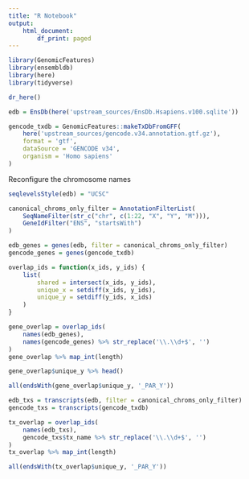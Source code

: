 ```yaml
---
title: "R Notebook"
output: 
    html_document: 
        df_print: paged
---
```


```r
library(GenomicFeatures)
library(ensembldb)
library(here)
library(tidyverse)
```

```r
dr_here()
```

```r
edb = EnsDb(here('upstream_sources/EnsDb.Hsapiens.v100.sqlite'))

gencode_txdb = GenomicFeatures::makeTxDbFromGFF(
    here('upstream_sources/gencode.v34.annotation.gtf.gz'),
    format = 'gtf',
    dataSource = 'GENCODE v34',
    organism = 'Homo sapiens'
)
```

Reconfigure the chromosome names
```r
seqlevelsStyle(edb) = "UCSC"

canonical_chroms_only_filter = AnnotationFilterList(
    SeqNameFilter(str_c("chr", c(1:22, "X", "Y", "M"))),
    GeneIdFilter("ENS", "startsWith")
)
```

```r
edb_genes = genes(edb, filter = canonical_chroms_only_filter)
gencode_genes = genes(gencode_txdb)
```

```r
overlap_ids = function(x_ids, y_ids) {
    list(
        shared = intersect(x_ids, y_ids),
        unique_x = setdiff(x_ids, y_ids),
        unique_y = setdiff(y_ids, x_ids)
    )
}
```

```r
gene_overlap = overlap_ids(
    names(edb_genes), 
    names(gencode_genes) %>% str_replace('\\.\\d+$', '')
)
gene_overlap %>% map_int(length)
```

```r
gene_overlap$unique_y %>% head()
```


```r
all(endsWith(gene_overlap$unique_y, '_PAR_Y'))
```


```r
edb_txs = transcripts(edb, filter = canonical_chroms_only_filter)
gencode_txs = transcripts(gencode_txdb)
```

```r
tx_overlap = overlap_ids(
    names(edb_txs), 
    gencode_txs$tx_name %>% str_replace('\\.\\d+$', '')
) 
tx_overlap %>% map_int(length)
```

```r
all(endsWith(tx_overlap$unique_y, '_PAR_Y'))
```

